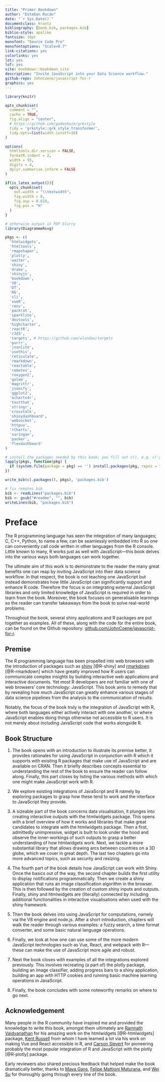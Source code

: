 ```yaml
--- 
title: "Primer Bookdown"
author: "Esteban Rucán"
date: "`r Sys.Date()`"
documentclass: krantz
bibliography: [book.bib, packages.bib]
biblio-style: apalike
fontsize: 10pt
monofont: "Source Code Pro"
monofontoptions: "Scale=0.7"
link-citations: yes
colorlinks: yes
lot: yes
lof: yes
site: bookdown::bookdown_site
description: "Invite JavaScript into your Data Science workflow."
github-repo: JohnCoene/javascript-for-r
graphics: yes
---
```


```r
library(knitr)

opts_chunk$set( 
  comment = "", 
  cache = TRUE,
  fig.align = "center", 
  # https://github.com/gadenbuie/grkstyle
  tidy = 'grkstyle::grk_style_transformer', 
  tidy.opts=list(width.cutoff=10)
)

options(
  htmltools.dir.version = FALSE, 
  formatR.indent = 2, 
  width = 55, 
  digits = 4,
  dplyr.summarise.inform = FALSE
)

if(is_latex_output()){
  opts_chunk$set(
    out.width = "\\textwidth", 
    fig.width = 8, 
    fig.asp = 0.618,
    fig.pos = "H"
  )
}

# otherwise output in PDF blurry
library(DiagrammeRsvg)

pkgs <- c(
  'htmlwidgets',
  'htmltools',
  'rmapshaper',
  'plotly',
  'waiter',
  'shiny',
  'drake',
  'shinyjs',
  'bookdown',
  'V8',
  'DT',
  'R6',
  'cli',
  'vueR',
  'renv',
  'packrat',
  'sparkline',
  'devtools',
  'highcharter',
  'reactR',
  'r2d3',
  'targets', # https://github.com/wlandau/targets
  'purrr',
  'jsonlite',
  'usethis',
  'reticulate',
  'rmarkdown',
  'reactable',
  'remotes',
  'roxygen2',
  'golem',
  'magrittr',
  'jsonify',
  'ggplot2',
  'echarts4r',
  'testthat',
  'stringr',
  'crosstalk',
  'shinydashboard',
  'websocket',
  'httpuv',
  'rCharts',
  'xaringan',
  'packer',
  'flexdashboard'
)

# install the packages needed by this book; you fill out c(), e.g. c('ggplot2', 'dplyr')
lapply(pkgs, function(pkg) {
  if (system.file(package = pkg) == '') install.packages(pkg, repos = "https://cran.rstudio.com")
})

write_bib(c(.packages(), pkgs), 'packages.bib')

# fix remotes bib
bib <- readLines("packages.bib")
bib <- gsub("#readme", "", bib)
writeLines(bib, "packages.bib")
```

# Preface {-}

The R programming language has seen the integration of many languages; C, C++, Python, to name a few, can be seamlessly embedded into R so one can conveniently call code written in other languages from the R console. Little known to many, R works just as well with JavaScript---this book delves into the various ways both languages can work together.

The ultimate aim of this work is to demonstrate to the reader the many great benefits one can reap by inviting JavaScript into their data science workflow. In that respect, the book is not teaching one JavaScript but instead demonstrates how little JavaScript can significantly support and enhance R code. Therefore the focus is on integrating external JavaScript libraries and only limited knowledge of JavaScript is required in order to learn from the book. Moreover, the book focuses on generalisable learnings so the reader can transfer takeaways from the book to solve real-world problems.

Throughout the book, several shiny applications and R packages are put together as examples. All of these, along with the code for the entire book, can be found on the Github repository: [github.com/JohnCoene/javascript-for-r](https://github.com/JohnCoene/javascript-for-r).

## Premise {-}

The R programming language has been propelled into web browsers with the introduction of packages such as [shiny](https://shiny.rstudio.com/) [@R-shiny] and [rmarkdown](https://rmarkdown.rstudio.com/) [@R-rmarkdown] which have greatly improved how R users can communicate complex insights by building interactive web applications and interactive documents. Yet most R developers are not familiar with one of web browsers' core technology: JavaScript. This book aims to remedy that by revealing how much JavaScript can greatly enhance various stages of data science pipelines from the analysis to the communication of results.

Notably, the focus of the book truly is the integration of JavaScript with R, where both languages either actively interact with one another, or where JavaScript enables doing things otherwise not accessible to R users. It is not merely about including JavaScript code that works alongside R.

## Book Structure {-}

1. The book opens with an introduction to illustrate its premise better, it provides rationales for using JavaScript in conjunction with R which it supports with existing R packages that make use of JavaScript and are available on CRAN. Then it briefly describes concepts essential to understanding the rest of the book to ensure the reader can follow along. Finally, this part closes by listing the various methods with which one might make JavaScript work with R.

2. We explore existing integrations of JavaScript and R namely by exploring packages to grasp how these tend to work and the interface to JavaScript they provide.

3. A sizeable part of the book concerns data visualisation, it plunges into creating interactive outputs with the htmlwidgets package. This opens with a brief overview of how it works and libraries that make great candidates to integrate with the htmlwidgets package. Then a first, admittedly unimpressive, widget is built to look under the hood and observe the inner-workings of such outputs to grasp a better understanding of how htmlwidgets work. Next, we tackle a more substantial library that allows drawing arcs between countries on a 3D globe, which we cover in great depth. The last two chapters go into more advanced topics, such as security and resizing.

4. The fourth part of the book details how JavaScript can work with Shiny. Once the basics out of the way, the second chapter builds the first utility to display notifications programmatically. Then we create a shiny application that runs an image classification algorithm in the browser. This is then followed by the creation of custom shiny inputs and outputs. Finally, shiny and htmlwidgets are (literally) connected by including additional functionalities in interactive visualisations when used with the shiny framework.

5. Then the book delves into using JavaScript for computations, namely via the V8 engine and node.js. After a short introduction, chapters will walk the reader through various examples: a fuzzy search, a time format converter, and some basic natural language operations.

6. Finally, we look at how one can use some of the more modern JavaScript technologies such as Vue, React, and webpack with R---these can make the use of JavaScript more agile and robust.

7. Next the book closes with examples of all the integrations explored previously. This involves recreating (a part of) the plotly package, building an image classifier, adding progress bars to a shiny application, building an app with HTTP cookies and running basic machine learning operations in JavaScript.

8. Finally, the book concludes with some noteworthy remarks on where to go next. 

## Acknowledgement {-}

Many people in the R community have inspired me and provided the knowledge to write this book, amongst them ultimately are [Ramnath Vaidyanathan](https://github.com/ramnathv/) for his amazing work on the htmlwidgets [@R-htmlwidgets] package, [Kent Russell](https://github.com/timelyportfolio) from whom I have learned a lot via his work on making Vue and React accessible in R, and [Carson Sievert](https://github.com/cpsievert) for pioneering probably the most popular integration of R and JavaScript with the plotly [@R-plotly] package.

Early reviewers also shared precious feedback that helped make the book dramatically better, thanks to [Maya Gans](@mayacelium), [
Felipe Mattioni Maturana](@felipe_mattioni), and [Wei Su](@Wei_Su) for thoroughly going through every line of the book.
